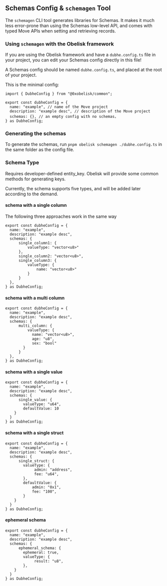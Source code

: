 ## Schemas Config & `schemagen` Tool

The `schemagen` CLI tool generates libraries for Schemas. It makes it much less error-prone than using the Schemas low-level API, and comes with typed Move APIs when setting and retrieving records.

### Using `schemagen` with the Obelisk framework

If you are using the Obelisk framework and have a `dubhe.config.ts` file in your project, you can edit your Schemas config directly in this file!

A Schemas config should be named `dubhe.config.ts`, and placed at the root of your project.

This is the minimal config:

```tsx
import { DubheConfig } from "@0xobelisk/common";

export const dubheConfig = {
  name: "example", // name of the Move project
  description: "example desc", // description of the Move project
  schemas: {}, // an empty config with no schemas，
} as DubheConfig;
```

### Generating the schemas

To generate the schemas, run `pnpm obelisk schemagen ./dubhe.config.ts` in the same folder as the config file.

### Schema Type

Requires developer-defined entity_key. Obelisk will provide some common methods for generating keys.

Currently, the schema supports five types, and will be added later according to the demand.

#### schema with a single column

The following three approaches work in the same way

```tsx
export const dubheConfig = {
  name: "example",
  description: "example desc",
  schemas: {
      single_column1: {
          valueType: "vector<u8>"
      },
      single_column2: "vector<u8>",
      single_column3: {
          valueType: {
              name: "vector<u8>"
          }
      }
  },
} as DubheConfig;
```

#### schema with a multi column

```tsx
export const dubheConfig = {
  name: "example",
  description: "example desc",
  schemas: {
      multi_column: {
          valueType: {
            name: "vector<u8>",
            age: "u8",
            sex: "bool"
        }
      }
  },
} as DubheConfig;
```

#### schema with a single value

```tsx
export const dubheConfig = {
  name: "example",
  description: "example desc",
  schemas: {
      single_value: {
        valueType: "u64",
        defaultValue: 10
    }
  }
} as DubheConfig;
```

#### schema with a single struct

```tsx
export const dubheConfig = {
  name: "example",
  description: "example desc",
  schemas: {
      single_struct: {
        valueType: {
             admin: "address",
             fee: "u64",
        },
        defaultValue: {
            admin: "0x1",
            fee: "100",
        }
    }
  }
} as DubheConfig;
```

#### ephemeral schema

```tsx
export const dubheConfig = {
  name: "example",
  description: "example desc",
  schemas: {
      ephemeral_schema: {
        ephemeral: true,
        valueType: {
             result: "u8",
        },
    }
  }
} as DubheConfig;
```
